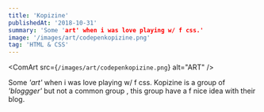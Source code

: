 ```yaml
---
title: 'Kopizine'
publishedAt: '2018-10-31'
summary: 'Some 'art' when i was love playing w/ f css.'
image: '/images/art/codepenkopizine.png'
tag: 'HTML & CSS'
---
```


<ComArt
src={`/images/art/codepenkopizine.png`}
alt="ART"
/>

Some *'art'* when i was love playing w/ f css. Kopizine is a group of *'bloggger'* but not a common group , this group have a f nice idea with their blog.

<BtnArea>
<BtnDownload
href='https://codepen.io/yourbaemyb/pen/bmPBxr'
text='Download'
/>
<BtnPreview
href='https://codepen.io/yourbaemyb/pen/bmPBxr'
text='Preview'
/>
</BtnArea>
